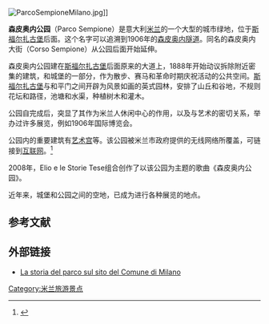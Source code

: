 [[File:ParcoSempioneMilano.jpg|thumb]]]]

'''森皮奥内公园'''（Parco Sempione）是意大利[[米兰|米兰]]的一个大型的城市绿地，位于[[斯福尔扎古堡|斯福尔扎古堡]]后面。这个名字可以追溯到1906年的[[森皮奥内隧道|森皮奥内隧道]]。同名的森皮奥内大街（Corso Sempione）从公园后面开始延伸。

森皮奥内公园建在[[斯福尔扎古堡|斯福尔扎古堡]]后面原来的大道上，1888年开始动议拆除附近密集的建筑，和城堡的一部分，作为散步、赛马和革命时期庆祝活动的公共空间。[[斯福尔扎古堡|斯福尔扎古堡]]与和平门之间开辟为风景如画的英式园林，安排了山丘和谷地，不规则花坛和路径，池塘和水渠，种植树木和灌木。

公园自完成后，突显了其作为米兰人休闲中心的作用，以及与艺术的密切关系，举办过许多展览，例如1906年国际博览会。 

公园内的重要建筑有[[艺术宫|艺术宫]]等。该公园被米兰市政府提供的无线网络所覆盖，可链接到[[互联网|互联网]]。<ref>{{cite web|url=http://www.macitynet.it/macity/aA29765/index.shtml|title=A Milano wireless gratis per il Parco Sempione|date=9-10-2007|accessdate=9-10-2007|publisher=MaCityNet|archive-date=2008-04-12|archive-url=https://web.archive.org/web/20080412022331/http://www.macitynet.it/macity/aA29765/index.shtml|dead-url=no}}</ref>

2008年，Elio e le Storie Tese组合创作了以该公园为主题的歌曲《森皮奥内公园》。 

近年来，城堡和公园之间的空地，已成为进行各种展览的地点。

==参考文献==
<div class="references-small">
<references></references>
</div>

==外部链接==
*[http://www.comune.milano.it/portale/wps/portal/searchresultdetail?WCM_GLOBAL_CONTEXT=/wps/wcm/connect/ContentLibrary/ho+bisogno+di/ho+bisogno+di/areeverdi_parchiegiardini_parco+sempione La storia del parco sul sito del Comune di Milano] {{Wayback|url=http://www.comune.milano.it/portale/wps/portal/searchresultdetail?WCM_GLOBAL_CONTEXT=%2Fwps%2Fwcm%2Fconnect%2FContentLibrary%2Fho+bisogno+di%2Fho+bisogno+di%2Fareeverdi_parchiegiardini_parco+sempione |date=20160304180903 }}

[[Category:米兰旅游景点|Category:米兰旅游景点]]